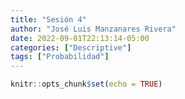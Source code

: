 ```yaml
---
title: "Sesión 4"
author: "José Luis Manzanares Rivera"
date: 2022-09-01T22:13:14-05:00
categories: ["Descriptive"]
tags: ["Probabilidad"]
---
```


```r
knitr::opts_chunk$set(echo = TRUE)
```
